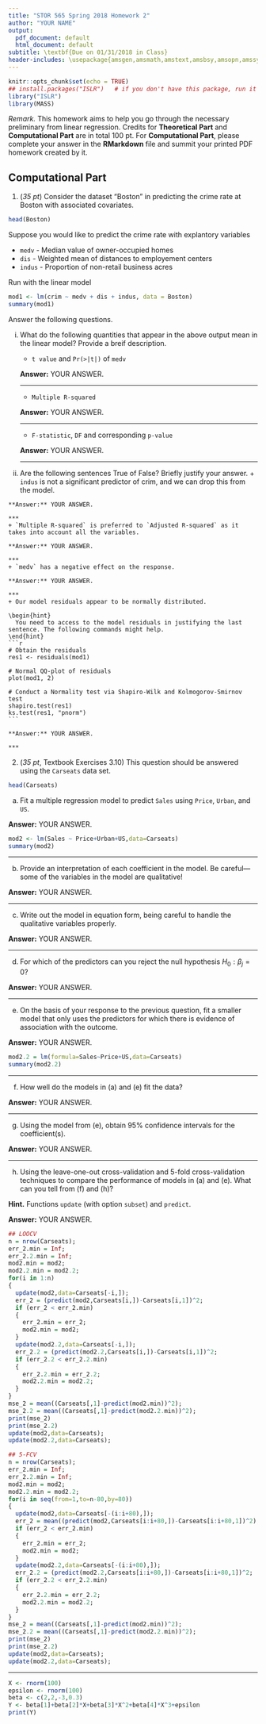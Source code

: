 ```yaml
---
title: "STOR 565 Spring 2018 Homework 2"
author: "YOUR NAME"
output:
  pdf_document: default
  html_document: default
subtitle: \textbf{Due on 01/31/2018 in Class}
header-includes: \usepackage{amsgen,amsmath,amstext,amsbsy,amsopn,amssymb,mathabx,amsthm,bm,bbm}
---
```


```r
knitr::opts_chunk$set(echo = TRUE)
## install.packages("ISLR")   # if you don't have this package, run it
library("ISLR")
library(MASS)
```
\theoremstyle{definition}
\newtheorem*{hint}{Hint}

\theoremstyle{remark}
\newtheorem*{rmk}{Remark}

*Remark.* This homework aims to help you go through the necessary preliminary from linear regression. Credits for **Theoretical Part** and **Computational Part** are in total 100 pt. For **Computational Part**, please complete your answer in the **RMarkdown** file and summit your printed PDF homework created by it.

## Computational Part

1. (*35 pt*) Consider the dataset "Boston" in predicting the crime rate at Boston with associated covariates.
```r
head(Boston)
```
Suppose you would like to predict the crime rate with explantory variables

* `medv`  - Median value of owner-occupied homes
* `dis`   - Weighted mean of distances to employement centers
* `indus` - Proportion of non-retail business acres

Run with the linear model
```r
mod1 <- lm(crim ~ medv + dis + indus, data = Boston)
summary(mod1)
```
Answer the following questions.

(i) What do the following quantities that appear in the above output mean in the linear model? Provide a breif description.
    + `t value` and `Pr(>|t|)` of `medv`
    
    **Answer:** YOUR ANSWER.

    ***
    + `Multiple R-squared`
    
    **Answer:** YOUR ANSWER.
    
    ***
    + `F-statistic`, `DF` and corresponding `p-value`

    **Answer:** YOUR ANSWER.
    
    ***
    

(ii) Are the following sentences True of False? Briefly justify your answer.
    + `indus` is not a significant predictor of crim, and we can drop this from the model.
    
    **Answer:** YOUR ANSWER.
    
    ***
    + `Multiple R-squared` is preferred to `Adjusted R-squared` as it takes into account all the variables.
    
    **Answer:** YOUR ANSWER.

    ***    
    + `medv` has a negative effect on the response.
    
    **Answer:** YOUR ANSWER.
    
    ***
    + Our model residuals appear to be normally distributed.
    
    \begin{hint}
      You need to access to the model residuals in justifying the last sentence. The following commands might help.
    \end{hint}
    ```r
    # Obtain the residuals
    res1 <- residuals(mod1)
    
    # Normal QQ-plot of residuals
    plot(mod1, 2)
    
    # Conduct a Normality test via Shapiro-Wilk and Kolmogorov-Smirnov test
    shapiro.test(res1)
    ks.test(res1, "pnorm")
    ```

    **Answer:** YOUR ANSWER.

    ***
    
2. (*35 pt*, Textbook Exercises 3.10) This question should be answered using the `Carseats` data set.

```r
head(Carseats)
```

(a) Fit a multiple regression model to predict `Sales` using `Price`, `Urban`, and `US`.

**Answer:** YOUR ANSWER.

```r
mod2 <- lm(Sales ~ Price+Urban+US,data=Carseats)
summary(mod2)
```

***

(b) Provide an interpretation of each coefficient in the model. Be careful—some of the variables in the model are qualitative!

**Answer:** YOUR ANSWER.

***

(c) Write out the model in equation form, being careful to handle the qualitative variables properly.

**Answer:** YOUR ANSWER.

***

(d) For which of the predictors can you reject the null hypothesis $H_0 : \beta_j = 0$?

**Answer:** YOUR ANSWER.

***

(e) On the basis of your response to the previous question, fit a smaller model that only uses the predictors for which there is evidence of association with the outcome.

**Answer:** YOUR ANSWER.
```r
mod2.2 = lm(formula=Sales~Price+US,data=Carseats)
summary(mod2.2)
```
***

(f) How well do the models in (a) and (e) fit the data?

**Answer:** YOUR ANSWER.

***

(g) Using the model from (e), obtain 95% confidence intervals for the coefficient(s).

**Answer:** YOUR ANSWER.

***

(h) Using the leave-one-out cross-validation and 5-fold cross-validation techniques to compare the performance of models in (a) and (e). What can you tell from (f) and (h)?

**Hint.** Functions `update` (with option `subset`) and `predict`.

**Answer:** YOUR ANSWER.
```r
## LOOCV
n = nrow(Carseats);
err_2.min = Inf;
err_2.2.min = Inf;
mod2.min = mod2;
mod2.2.min = mod2.2;
for(i in 1:n)
{
  update(mod2,data=Carseats[-i,]);
  err_2 = (predict(mod2,Carseats[i,])-Carseats[i,1])^2;
  if (err_2 < err_2.min)
  {
    err_2.min = err_2;
    mod2.min = mod2;
  }
  update(mod2.2,data=Carseats[-i,]);
  err_2.2 = (predict(mod2.2,Carseats[i,])-Carseats[i,1])^2;
  if (err_2.2 < err_2.2.min)
  {
    err_2.2.min = err_2.2;
    mod2.2.min = mod2.2;
  }
}
mse_2 = mean((Carseats[,1]-predict(mod2.min))^2);
mse_2.2 = mean((Carseats[,1]-predict(mod2.2.min))^2);
print(mse_2)
print(mse_2.2)
update(mod2,data=Carseats);
update(mod2.2,data=Carseats);
```
```r
## 5-FCV
n = nrow(Carseats);
err_2.min = Inf;
err_2.2.min = Inf;
mod2.min = mod2;
mod2.2.min = mod2.2;
for(i in seq(from=1,to=n-80,by=80))
{
  update(mod2,data=Carseats[-(i:i+80),]);
  err_2 = mean((predict(mod2,Carseats[i:i+80,])-Carseats[i:i+80,1])^2);
  if (err_2 < err_2.min)
  {
    err_2.min = err_2;
    mod2.min = mod2;
  }
  update(mod2.2,data=Carseats[-(i:i+80),]);
  err_2.2 = (predict(mod2.2,Carseats[i:i+80,])-Carseats[i:i+80,1])^2;
  if (err_2.2 < err_2.2.min)
  {
    err_2.2.min = err_2.2;
    mod2.2.min = mod2.2;
  }
}
mse_2 = mean((Carseats[,1]-predict(mod2.min))^2);
mse_2.2 = mean((Carseats[,1]-predict(mod2.2.min))^2);
print(mse_2)
print(mse_2.2)
update(mod2,data=Carseats);
update(mod2.2,data=Carseats);
```
***
```r
X <- rnorm(100)
epsilon <- rnorm(100)
beta <- c(2,2,-3,0.3)
Y <- beta[1]+beta[2]*X+beta[3]*X^2+beta[4]*X^3+epsilon
print(Y)
```
